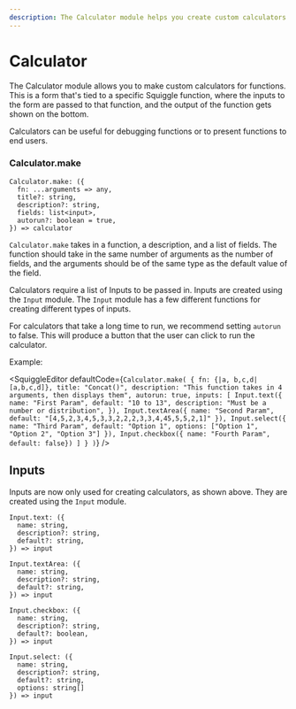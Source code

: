 ```yaml
---
description: The Calculator module helps you create custom calculators
---
```



# Calculator

The Calculator module allows you to make custom calculators for functions. This is a form that's tied to a specific Squiggle function, where the inputs to the form are passed to that function, and the output of the function gets shown on the bottom.

Calculators can be useful for debugging functions or to present functions to end users.

### Calculator.make

```
Calculator.make: ({
  fn: ...arguments => any,
  title?: string,
  description?: string,
  fields: list<input>,
  autorun?: boolean = true,
}) => calculator
```

``Calculator.make`` takes in a function, a description, and a list of fields. The function should take in the same number of arguments as the number of fields, and the arguments should be of the same type as the default value of the field.

Calculators require a list of Inputs to be passed in. Inputs are created using the ``Input`` module. The ``Input`` module has a few different functions for creating different types of inputs.

For calculators that take a long time to run, we recommend setting ``autorun`` to false. This will produce a button that the user can click to run the calculator.

Example:

<SquiggleEditor
  defaultCode={`Calculator.make(
  {
    fn: {|a, b,c,d| [a,b,c,d]},
    title: "Concat()",
    description: "This function takes in 4 arguments, then displays them",
    autorun: true,
    inputs: [
      Input.text({
        name: "First Param",
        default: "10 to 13",
        description: "Must be a number or distribution",
      }),
      Input.textArea({ name: "Second Param", default: "[4,5,2,3,4,5,3,3,2,2,2,3,3,4,45,5,5,2,1]" }),
      Input.select({ name: "Third Param", default: "Option 1", options: ["Option 1", "Option 2", "Option 3"] }),
      Input.checkbox({ name: "Fourth Param", default: false})
    ]
  }
)`}
/>

## Inputs

Inputs are now only used for creating calculators, as shown above. They are created using the ``Input`` module.

```
Input.text: ({
  name: string,
  description?: string,
  default?: string,
}) => input

Input.textArea: ({
  name: string,
  description?: string,
  default?: string,
}) => input

Input.checkbox: ({
  name: string,
  description?: string,
  default?: boolean,
}) => input

Input.select: ({
  name: string,
  description?: string,
  default?: string,
  options: string[]
}) => input
```